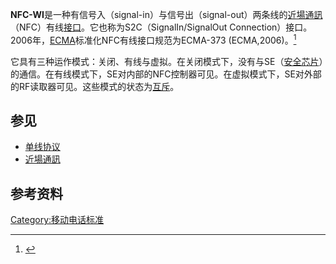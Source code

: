 {{Refimprove|time=2017-02-10T16:32:53+00:00}}
{{NoteTA
|G1=Communication
|G2=IT
}}'''NFC-WI'''是一种有信号入（signal-in）与信号出（signal-out）两条线的[[近場通訊|近場通訊]]（NFC）有线[[介面_(資訊科技)|接口]]。它也称为S2C（SignalIn/SignalOut Connection）接口。2006年，[[Ecma国际|ECMA]]标准化NFC有线接口规范为ECMA-373 (ECMA,2006)。<ref>{{Cite web|url=http://www.ecma-international.org/publications/standards/Ecma-373.htm|title=Standard ECMA-373|accessdate=2012-10-25|publisher=Ecma-international.org|archive-date=2014-10-16|archive-url=https://web.archive.org/web/20141016033759/http://www.ecma-international.org/publications/standards/Ecma-373.htm|dead-url=no}}</ref>

它具有三种运作模式：关闭、有线与虚拟。在关闭模式下，没有与SE（[[安全芯片|安全芯片]]）的通信。在有线模式下，SE对内部的NFC控制器可见。在虚拟模式下，SE对外部的RF读取器可见。这些模式的状态为[[互斥|互斥]]。

== 参见 ==
* [[单线协议|单线协议]]
* [[近場通訊|近場通訊]]

== 参考资料 ==
{{Reflist}}

{{電信小作品}}
[[Category:移动电话标准|Category:移动电话标准]]